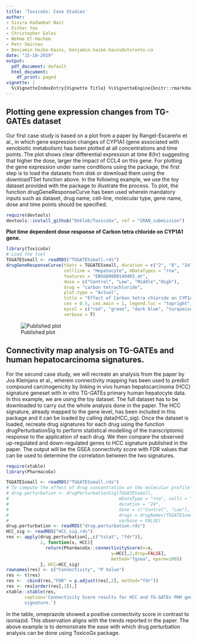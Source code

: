 ```yaml
---
title: 'ToxicoGx: Case Studies'
author:
- Sisira Kadambat Nair
- Esther Yoo
- Christopher Eeles
- Nehme El-Hachem
- Petr Smirnov
- Benjamin Haibe-Kains, benjamin.haibe.kains@utoronto.ca
date: "15-10-2019"
output:
  pdf_document: default
  html_document:
    df_print: paged
vignette: |
  %\VignetteIndexEntry{Vignette Title} %\VignetteEngine{knitr::rmarkdown} %\usepackage[utf8]{inputenc}
---
```


## Plotting gene expression changes from TG-GATEs dataset

Our first case study is based on a plot from a paper by Rangel-Escareño et al., in which gene expression changes of CYP1A1 (gene associated with xenobiotic metabolism) has been plotted at all concentrations and time points. The plot shows clear differential expression at time 8(hr) suggesting that higher the dose, larger the impact of CCL4 on this gene.
For plotting the gene expression under same conditions using the package, the first step is to load the datasets from disk or download them using the downloadTSet function above. In the following example, we use the toy dataset provided with the package to illustrate the process. 
To plot, the function drugGeneResponseCurve has been used wherein mandatory inputs such as dataset, drug name, cell-line, molecular type, gene name, dose and time points should be specified.

```r
require(devtools)
devtools::install_github("bhklab/ToxicoGx", ref = "CRAN_submission")
```

**Plot time dependent dose response of Carbon tetra chloride on CYP1A1 gene.**
```r
library(ToxicoGx)
# Load the tset 
TGGATESsmall <- readRDS("TGGATESsmall.rds")
drugGeneResponseCurve(tSets = TGGATESsmall, duration = c("2", "8", "24"), 
                      cellline = "Hepatocyte", mDataTypes = "rna", 
                      features = "ENSG00000140465_at", 
                      dose = c("Control", "Low", "Middle","High"),
                      drug = "carbon tetrachloride", 
                      plot.type = "Actual",
                      title = "Effect of Carbon tetra chloride on CYP1A1.",
                      cex = 0.5, cex.main = 1, legend.loc = "topright",
                      mycol = c("red", "green", "dark blue", "turquoise"),
                      verbose = T)
```


![Published plot](CS1_published.png)

## Connectivity map analysis on TG-GATEs and human hepatocarcinoma signatures.

For the second case study, we will recreate an analysis from the paper by Jos Kleinjans et al., wherein connectivity mapping has been used to predict compound carcinogenicity
by linking in vivo human hepatocarcinoma (HCC) signature geneset with in vitro TG-GATEs primary human hepatocyte data. In this example, we are using the toy dataset. The full dataset has to be downloaded to carry out the whole analysis done in the paper.
The HCC signature, already mapped to the gene level, has been included in this package and it can be loaded by calling data(HCC_sig). Once the dataset is loaded, recreate drug signatures for each drug using the function drugPerturbationSig to perform statistical modelling of the transcriptomic response to the application of each drug. We then compare the observed up-regulated and down-regulated genes to HCC signature published in the paper. The output will be the GSEA connectivity score with FDR values that can be used to determine the correlation between the two signatures.

```r
require(xtable)
library(PharmacoGx)

TGGATESsmall <- readRDS("TGGATESsmall.rds")
# To compute the effect of drug concentration on the molecular profile of the cell
# drug.perturbation <- drugPerturbationSig(TGGATESsmall,
#                                          mDataType = "rna", cells = "Hepatocyte",
#                                          duration = "24",
#                                          dose = c("Control", "Low"),
#                                          drugs = drugNames(TGGATESsmall),
#                                          verbose = FALSE)
drug.perturbation <- readRDS("drug.perturbation.rds")
HCC_sig <- readRDS("HCC_sig.rds")
res <- apply(drug.perturbation[,,c("tstat", "fdr")],
             2, function(x, HCC){
               return(PharmacoGx::connectivityScore(x=x,
                                        y=HCC[,2,drop=FALSE],
                                        method="fgsea", nperm=100))
             }, HCC=HCC_sig)
rownames(res) <- c("Connectivity", "P Value")
res <- t(res)
res <-  cbind(res,"FDR" = p.adjust(res[,2], method="fdr"))
res <- res[order(res[,3]),]
xtable::xtable(res,
       caption='Connectivity Score results for HCC and TG-GATEs PHH gene
       signature.')
```

In the table, omeprazole showed a positive connectivity score in contrast to isoniazid. This observation aligns with the trends reported in the paper. The above example is to demonstrate the ease with which drug perturbation analysis can be done using ToxicoGx package.
